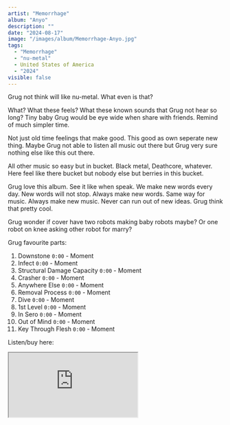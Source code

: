 ```yaml
---
artist: "Memorrhage"
album: "Anyo"
description: ""
date: "2024-08-17"
image: "/images/album/Memorrhage-Anyo.jpg"
tags:
  - "Memorrhage"
  - "nu-metal"
  - United States of America
  - "2024"
visible: false
---
```


Grug not think will like nu-metal. What even is that?

What? What these feels? What these known sounds that Grug not hear so long? Tiny baby Grug would be eye wide when share with friends. Remind of much simpler time.

Not just old time feelings that make good. This good as own seperate new thing. Maybe Grug not able to listen all music out there but Grug very sure nothing else like this out there.

All other music so easy but in bucket. Black metal, Deathcore, whatever. Here feel like there bucket but nobody else but berries in this bucket.

Grug love this album. See it like when speak. We make new words every day. New words will not stop. Always make new words. Same way for music. Always make new music. Never can run out of new ideas. Grug think that pretty cool.

Grug wonder if cover have two robots making baby robots maybe? Or one robot on knee asking other robot for marry?

Grug favourite parts:

1. Downstone `0:00` - Moment
2. Infect `0:00` - Moment
3. Structural Damage Capacity `0:00` - Moment
4. Crasher `0:00` - Moment
5. Anywhere Else `0:00` - Moment
6. Removal Process `0:00` - Moment
7. Dive `0:00` - Moment
8. 1st Level `0:00` - Moment
9. In Sero `0:00` - Moment
10. Out of Mind `0:00` - Moment
11. Key Through Flesh `0:00` - Moment

Listen/buy here:

<iframe
  src="https://ampwall.com/services/PlayerCard/v1/content?albumId=0668c8ef-ed05-4b5f-99df-b59ca938ad52&amp;controlStyle=persistent&amp;playerWidth=550"
  style={{ border: "0", width: "550px", height: "700px" }}
/>
